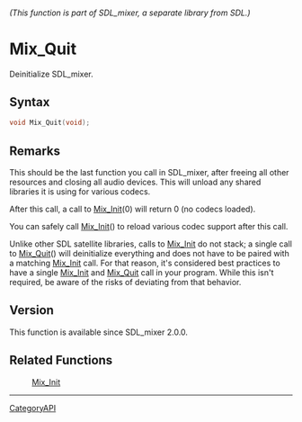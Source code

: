 ====== (This function is part of SDL_mixer, a separate library from SDL.) ======
= Mix_Quit =

Deinitialize SDL_mixer.

== Syntax ==

<syntaxhighlight lang='c'>
void Mix_Quit(void);
</syntaxhighlight>

== Remarks ==

This should be the last function you call in SDL_mixer, after freeing all
other resources and closing all audio devices. This will unload any shared
libraries it is using for various codecs.

After this call, a call to [[Mix_Init]](0) will return 0 (no codecs
loaded).

You can safely call [[Mix_Init]]() to reload various codec support after
this call.

Unlike other SDL satellite libraries, calls to [[Mix_Init]] do not stack; a
single call to [[Mix_Quit]]() will deinitialize everything and does not
have to be paired with a matching [[Mix_Init]] call. For that reason, it's
considered best practices to have a single [[Mix_Init]] and [[Mix_Quit]]
call in your program. While this isn't required, be aware of the risks of
deviating from that behavior.

== Version ==

This function is available since SDL_mixer 2.0.0.

== Related Functions ==

:[[Mix_Init]]

----
[[CategoryAPI]]


